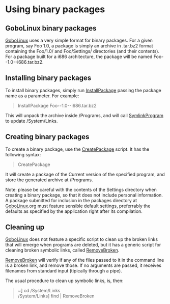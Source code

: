 =  Using binary packages =

==  GoboLinux binary packages ==

[[GoboLinux]] uses a very simple format for binary packages. For a given program, say Foo 1.0, a package is simply an archive in .tar.bz2 format containing the Foo/1.0/ and Foo/Settings/ directories (and their contents). For a package built for a i686 architecture, the package will be named Foo--1.0--i686.tar.bz2.

==  Installing binary packages ==

To install binary packages, simply run [[InstallPackage]] passing the package name as a parameter. For example:

<blockquote>
InstallPackage Foo--1.0--i686.tar.bz2 <br/>
</blockquote>

This will unpack the archive inside /Programs, and will call [[SymlinkProgram]] to update /System/Links.

==  Creating binary packages ==

To create a binary package, use the [[CreatePackage]] script. It has the following syntax:

<blockquote>
CreatePackage <program-name> <br/>
</blockquote>

It will create a package of the Current version of the specified program, and store the generated archive at /Programs.

Note: please be careful with the contents of the Settings directory when creating a binary package, so that it does not include personal information. A package submitted for inclusion in the packages directory at [[GoboLinux]].org must feature sensible default settings, preferrably the defaults as specified by the application right after its compilation.

==  Cleaning up ==

[[GoboLinux]] does not feature a specific script to clean up the broken links that will emerge when programs are deleted, but it has a generic script for cleaning broken symbolic links, called [[RemoveBroken]].

[[RemoveBroken]] will verify if any of the files passed to it in the command line is a broken link, and remove those. If no arguments are passed, it receives filenames from standard input (tipically through a pipe).

The usual procedure to clean up symbolic links, is, then:

<blockquote>
~] cd /System/Links <br/>
/System/Links] find | RemoveBroken <br/>
</blockquote>

{{Handbook}}
